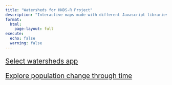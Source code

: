 ```yaml
---
title: "Watersheds for HNDS-R Project"
description: "Interactive maps made with different Javascript libraries."
format: 
  html:
    page-layout: full
execute:
  echo: false
  warning: false
---
```


::: {style="font-size: 1.5em;"}

[Select watersheds app](observable-map.html)  

[Explore population change through time](map-population.html)  

:::
